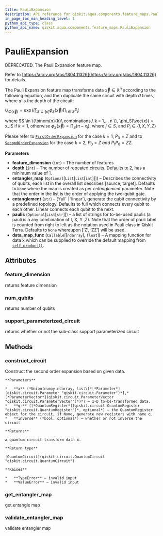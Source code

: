 ```yaml
---
title: PauliExpansion
description: API reference for qiskit.aqua.components.feature_maps.PauliExpansion
in_page_toc_min_heading_level: 1
python_api_type: class
python_api_name: qiskit.aqua.components.feature_maps.PauliExpansion
---
```


# PauliExpansion

<Class id="qiskit.aqua.components.feature_maps.PauliExpansion" isDedicatedPage={true} github="https://github.com/qiskit-community/qiskit-aqua/tree/stable/0.7/qiskit/aqua/components/feature_maps/pauli_expansion.py" signature="PauliExpansion(feature_dimension, depth=2, entangler_map=None, entanglement='full', paulis=None, data_map_func=<function self_product>)" modifiers="class">
  DEPRECATED. The Pauli Expansion feature map.

  Refer to [https://arxiv.org/abs/1804.11326](https://arxiv.org/abs/1804.11326) for details.

  The Pauli Expansion feature map transforms data $\vec{x} \in \mathbb{R}^n$ according to the following equation, and then duplicate the same circuit with depth $d$ times, where $d$ is the depth of the circuit:

  $U_{\Phi(\vec{x})}=\exp\left(i\sum_{S\subseteq [n]} \phi_S(\vec{x})\prod_{i\in S} P_i\right)$

  where $S \in \{\binom{n}{k}\ combinations,\ k = 1,... n \}, \phi_S(\vec{x}) = x_i$ if $k=1$, otherwise $\phi_S(\vec{x}) = \prod_S(\pi - x_j)$, where $j \in S$, and $P_i \in \{ I, X, Y, Z \}$

  Please refer to [`FirstOrderExpansion`](qiskit.aqua.components.feature_maps.FirstOrderExpansion "qiskit.aqua.components.feature_maps.FirstOrderExpansion") for the case $k = 1$, $P_0 = Z$ and to [`SecondOrderExpansion`](qiskit.aqua.components.feature_maps.SecondOrderExpansion "qiskit.aqua.components.feature_maps.SecondOrderExpansion") for the case $k = 2$, $P_0 = Z\ and\ P_1 P_0 = ZZ$.

  **Parameters**

  *   **feature\_dimension** (`int`) – The number of features
  *   **depth** (`int`) – The number of repeated circuits. Defaults to 2, has a minimum value of 1.
  *   **entangler\_map** (`Optional`\[`List`\[`List`\[`int`]]]) – Describes the connectivity of qubits, each list in the overall list describes \[source, target]. Defaults to `None` where the map is created as per *entanglement* parameter. Note that the order in the list is the order of applying the two-qubit gate.
  *   **entanglement** (`str`) – (‘full’ | ‘linear’), generate the qubit connectivity by a predefined topology. Defaults to full which connects every qubit to each other. Linear connects each qubit to the next.
  *   **paulis** (`Optional`\[`List`\[`str`]]) – a list of strings for to-be-used paulis (a pauli is a any combination of I, X, Y ,Z). Note that the order of pauli label is counted from right to left as the notation used in Pauli class in Qiskit Terra. Defaults to `None` whereupon \[‘Z’, ‘ZZ’] will be used.
  *   **data\_map\_func** (`Callable`\[\[`ndarray`], `float`]) – A mapping function for data x which can be supplied to override the default mapping from [`self_product()`](qiskit.aqua.components.feature_maps.self_product "qiskit.aqua.components.feature_maps.self_product").

  ## Attributes

  ### feature\_dimension

  <Attribute id="qiskit.aqua.components.feature_maps.PauliExpansion.feature_dimension">
    returns feature dimension
  </Attribute>

  ### num\_qubits

  <Attribute id="qiskit.aqua.components.feature_maps.PauliExpansion.num_qubits">
    returns number of qubits
  </Attribute>

  ### support\_parameterized\_circuit

  <Attribute id="qiskit.aqua.components.feature_maps.PauliExpansion.support_parameterized_circuit">
    returns whether or not the sub-class support parameterized circuit
  </Attribute>

  ## Methods

  ### construct\_circuit

  <Function id="qiskit.aqua.components.feature_maps.PauliExpansion.construct_circuit" signature="PauliExpansion.construct_circuit(x, qr=None, inverse=False)">
    Construct the second order expansion based on given data.

    **Parameters**

    *   **x** (*Union(numpy.ndarray, list\[*[*Parameter*](qiskit.circuit.Parameter "qiskit.circuit.Parameter")*],* [*ParameterVector*](qiskit.circuit.ParameterVector "qiskit.circuit.ParameterVector")*)*) – 1-D to-be-transformed data.
    *   **qr** ([*QuantumRegister*](qiskit.circuit.QuantumRegister "qiskit.circuit.QuantumRegister")*, optional*) – the QuantumRegister object for the circuit, if None, generate new registers with name q.
    *   **inverse** (*bool, optional*) – whether or not inverse the circuit

    **Returns**

    a quantum circuit transform data x.

    **Return type**

    [QuantumCircuit](qiskit.circuit.QuantumCircuit "qiskit.circuit.QuantumCircuit")

    **Raises**

    *   **TypeError** – invalid input
    *   **ValueError** – invalid input
  </Function>

  ### get\_entangler\_map

  <Function id="qiskit.aqua.components.feature_maps.PauliExpansion.get_entangler_map" signature="PauliExpansion.get_entangler_map(map_type, num_qubits)" modifiers="static">
    get entangle map
  </Function>

  ### validate\_entangler\_map

  <Function id="qiskit.aqua.components.feature_maps.PauliExpansion.validate_entangler_map" signature="PauliExpansion.validate_entangler_map(entangler_map, num_qubits)" modifiers="static">
    validate entangler map
  </Function>
</Class>

